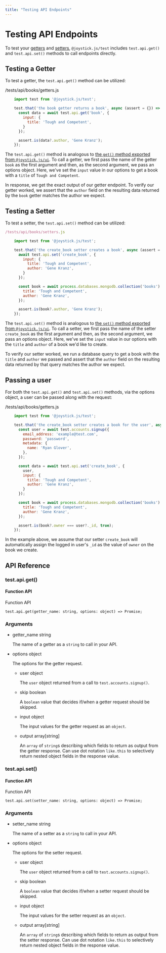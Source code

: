 ```yaml
---
title: "Testing API Endpoints"
---
```


# Testing API Endpoints

To test your [getters](node/app/api/getters) and [setters](node/app/api/setters), `@joystick.js/test` includes `test.api.get()` and `test.api.set()` methods to call endpoints directly.

## Testing a Getter

To test a getter, the `test.api.get()` method can be utilized:

/tests/api/books/getters.js

```js
    import test from '@joystick.js/test';

    test.that('the book getter returns a book', async (assert = {}) => {
      const data = await test.api.get('book', {
        input: {
          title: 'Tough and Competent',
        }
      });

      assert.is(data?.author, 'Gene Kranz');
    });
```
The `test.api.get()` method is analogous to [the `get()` method exported from `@joystick.js/ui`](ui/api/get). To call a getter, we first pass the name of the getter `book` as the first argument and then, as the second argument, we pass an options object. Here, we've set the `input` value in our options to get a book with a `title` of `Tough and Competent`.

In response, we get the exact output of our getter endpoint. To verify our getter worked, we assert that the `author` field on the resulting data returned by the `book` getter matches the author we expect.

## Testing a Setter

To test a setter, the `test.api.set()` method can be utilized:

```js
/tests/api/books/setters.js

    import test from '@joystick.js/test';

    test.that('the create_book setter creates a book', async (assert = {}) => {
      await test.api.set('create_book', {
        input: {
          title: 'Tough and Competent',
          author: 'Gene Kranz',
        }
      });

      const book = await process.databases.mongodb.collection('books').findOne({
        title: 'Tough and Competent',
        author: 'Gene Kranz',
      });

      assert.is(book?.author, 'Gene Kranz');
    });
```
The `test.api.set()` method is analogous to [the `set()` method exported from `@joystick.js/ui`](ui/api/set). To call a setter, we first pass the name of the setter `create_book` as the first argument and then, as the second argument, we pass an options object. Here, we've set the `input` value in our options with the `title` and `author` of a book we'd like to create.

To verify our setter worked, we run a database query to get a book with the `title` and `author` we passed and assert that the `author` field on the resulting data returned by that query matches the author we expect.

## Passing a user

For both the `test.api.get()` and `test.api.set()` methods, via the options object, a user can be passed along with the request:

/tests/api/books/getters.js

```js
    import test from '@joystick.js/test';

    test.that('the create_book setter creates a book for the user', async (assert = {}) => {
      const user = await test.accounts.signup({
        email_address: 'example@test.com',
        password: 'password',
        metadata: {
          name: 'Ryan Glover',
        },
      });

      const data = await test.api.set('create_book', {
        user,
        input: {
          title: 'Tough and Competent',
          author: 'Gene Kranz',
        }
      });

      const book = await process.databases.mongodb.collection('books').findOne({
        title: 'Tough and Competent',
        author: 'Gene Kranz',
      });

      assert.is(book?.owner === user?._id, true);
    });
```
In the example above, we assume that our setter `create_book` will automatically assign the logged in user's `_id` as the value of `owner` on the book we create.

## API Reference

### test.api.get()

#### Function API

Function API

    test.api.get(getter_name: string, options: object) => Promise;

### Arguments

- getter_name string

  The name of a getter as a `string` to call in your API.

- options object

  The options for the getter request.

  - user object

    The `user` object returned from a call to `test.accounts.signup()`.

  - skip boolean

    A `boolean` value that decides if/when a getter request should be skipped.

  - input object

    The input values for the getter request as an `object`.

  - output array\[string\]

    An `array` of `string`s describing which fields to return as output from the getter response. Can use dot notation `like.this` to selectively return nested object fields in the response value.

### test.api.set()

#### Function API

Function API

    test.api.set(setter_name: string, options: object) => Promise;

### Arguments

- setter_name string

  The name of a setter as a `string` to call in your API.

- options object

  The options for the setter request.

  - user object

    The `user` object returned from a call to `test.accounts.signup()`.

  - skip boolean

    A `boolean` value that decides if/when a setter request should be skipped.

  - input object

    The input values for the setter request as an `object`.

  - output array\[string\]

    An `array` of `string`s describing which fields to return as output from the setter response. Can use dot notation `like.this` to selectively return nested object fields in the response value.
